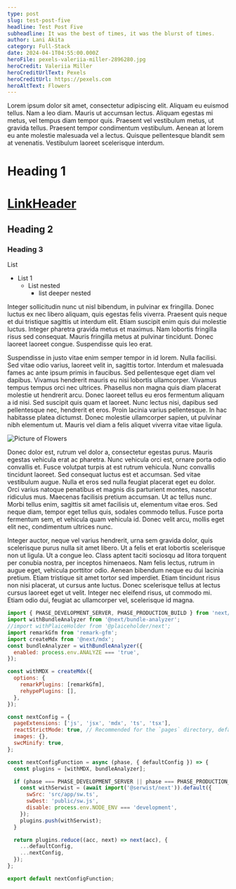 ```yaml
---
type: post
slug: test-post-five
headline: Test Post Five
subheadline: It was the best of times, it was the blurst of times.
author: Lani Akita
category: Full-Stack
date: 2024-04-1T04:55:00.000Z
heroFile: pexels-valeriia-miller-2896280.jpg
heroCredit: Valeriia Miller
heroCreditUrlText: Pexels
heroCreditUrl: https://pexels.com
heroAltText: Flowers
---
```


Lorem ipsum dolor sit amet, consectetur adipiscing elit. Aliquam eu euismod tellus. Nam a leo diam. Mauris ut accumsan lectus. Aliquam egestas mi metus, vel tempus diam tempor quis. Praesent vel vestibulum metus, ut gravida tellus. Praesent tempor condimentum vestibulum. Aenean at lorem eu ante molestie malesuada vel a lectus. Quisque pellentesque blandit sem at venenatis. Vestibulum laoreet scelerisque interdum.

# Heading 1
# [LinkHeader](https://google.com)
## Heading 2
### Heading 3

List
- List 1
  - List nested
    - list deeper nested

<YTEmbed vidId="EIyixC9NsLI"/>

Integer sollicitudin nunc ut nisl bibendum, in pulvinar ex fringilla. Donec luctus ex nec libero aliquam, quis egestas felis viverra. Praesent quis neque et dui tristique sagittis ut interdum elit. Etiam suscipit enim quis dui molestie luctus. Integer pharetra gravida metus et maximus. Nam lobortis fringilla risus sed consequat. Mauris fringilla metus at pulvinar tincidunt. Donec laoreet laoreet congue. Suspendisse quis leo erat.

Suspendisse in justo vitae enim semper tempor in id lorem. Nulla facilisi. Sed vitae odio varius, laoreet velit in, sagittis tortor. Interdum et malesuada fames ac ante ipsum primis in faucibus. Sed pellentesque eget diam vel dapibus. Vivamus hendrerit mauris eu nisi lobortis ullamcorper. Vivamus tempus tempus orci nec ultrices. Phasellus non magna quis diam placerat molestie ut hendrerit arcu. Donec laoreet tellus eu eros fermentum aliquam a id nisi. Sed suscipit quis quam et laoreet. Nunc lectus nisi, dapibus sed pellentesque nec, hendrerit et eros. Proin lacinia varius pellentesque. In hac habitasse platea dictumst. Donec molestie ullamcorper sapien, ut pulvinar nibh elementum ut. Mauris vel diam a felis aliquet viverra vitae vitae ligula.

![Picture of Flowers](../../assets/images/pexels-brett-sayles-992734.jpg)

Donec dolor est, rutrum vel dolor a, consectetur egestas purus. Mauris egestas vehicula erat ac pharetra. Nunc vehicula orci est, ornare porta odio convallis et. Fusce volutpat turpis at est rutrum vehicula. Nunc convallis tincidunt laoreet. Sed consequat luctus est et accumsan. Sed vitae vestibulum augue. Nulla et eros sed nulla feugiat placerat eget eu dolor. Orci varius natoque penatibus et magnis dis parturient montes, nascetur ridiculus mus. Maecenas facilisis pretium accumsan. Ut ac tellus nunc. Morbi tellus enim, sagittis sit amet facilisis ut, elementum vitae eros. Sed neque diam, tempor eget tellus quis, sodales commodo tellus. Fusce porta fermentum sem, et vehicula quam vehicula id. Donec velit arcu, mollis eget elit nec, condimentum ultrices nunc.

Integer auctor, neque vel varius hendrerit, urna sem gravida dolor, quis scelerisque purus nulla sit amet libero. Ut a felis et erat lobortis scelerisque non ut ligula. Ut a congue leo. Class aptent taciti sociosqu ad litora torquent per conubia nostra, per inceptos himenaeos. Nam felis lectus, rutrum in augue eget, vehicula porttitor odio. Aenean bibendum neque eu dui lacinia pretium. Etiam tristique sit amet tortor sed imperdiet. Etiam tincidunt risus non nisi placerat, ut cursus ante luctus. Donec scelerisque tellus at lectus cursus laoreet eget ut velit. Integer nec eleifend risus, ut commodo mi. Etiam odio dui, feugiat ac ullamcorper vel, scelerisque id magna.

```js
import { PHASE_DEVELOPMENT_SERVER, PHASE_PRODUCTION_BUILD } from 'next/constants.js';
import withBundleAnalyzer from '@next/bundle-analyzer';
//import withPlaiceHolder from '@plaiceholder/next';
import remarkGfm from 'remark-gfm';
import createMdx from '@next/mdx';
const bundleAnalyzer = withBundleAnalyzer({
  enabled: process.env.ANALYZE === 'true',
});

const withMDX = createMdx({
  options: {
    remarkPlugins: [remarkGfm],
    rehypePlugins: [],
  },
});

const nextConfig = {
  pageExtensions: ['js', 'jsx', 'mdx', 'ts', 'tsx'],
  reactStrictMode: true, // Recommended for the `pages` directory, default in `app`.
  images: {},
  swcMinify: true,
};

const nextConfigFunction = async (phase, { defaultConfig }) => {
  const plugins = [withMDX, bundleAnalyzer];

  if (phase === PHASE_DEVELOPMENT_SERVER || phase === PHASE_PRODUCTION_BUILD) {
    const withSerwist = (await import('@serwist/next')).default({
      swSrc: 'src/app/sw.ts',
      swDest: 'public/sw.js',
      disable: process.env.NODE_ENV === 'development',
    });
    plugins.push(withSerwist);
  }

  return plugins.reduce((acc, next) => next(acc), {
    ...defaultConfig,
    ...nextConfig,
  });
};

export default nextConfigFunction;
```
